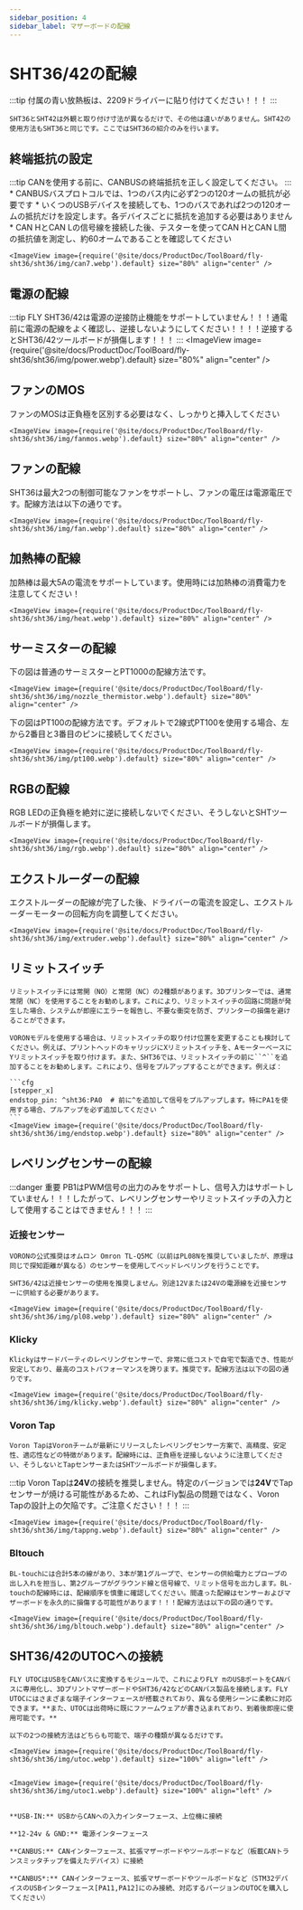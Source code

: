 ```yaml
---
sidebar_position: 4
sidebar_label: マザーボードの配線
---
```




# SHT36/42の配線

:::tip
付属の青い放熱板は、2209ドライバーに貼り付けてください！！！
:::

    SHT36とSHT42は外観と取り付け寸法が異なるだけで、その他は違いがありません。SHT42の使用方法もSHT36と同じです。ここではSHT36の紹介のみを行います。

## 終端抵抗の設定

:::tip
CANを使用する前に、CANBUSの終端抵抗を正しく設定してください。
:::
    * CANBUSバスプロトコルでは、1つのバス内に必ず2つの120オームの抵抗が必要です
    * いくつのUSBデバイスを接続しても、1つのバスであれば2つの120オームの抵抗だけを設定します。各デバイスごとに抵抗を追加する必要はありません
    * CAN HとCAN Lの信号線を接続した後、テスターを使ってCAN HとCAN L間の抵抗値を測定し、約60オームであることを確認してください
    
    <ImageView image={require('@site/docs/ProductDoc/ToolBoard/fly-sht36/sht36/img/can7.webp').default} size="80%" align="center" />

## 電源の配線

:::tip
FLY SHT36/42は電源の逆接防止機能をサポートしていません！！！通電前に電源の配線をよく確認し、逆接しないようにしてください！！！！逆接するとSHT36/42ツールボードが損傷します！！！
:::
    <ImageView image={require('@site/docs/ProductDoc/ToolBoard/fly-sht36/sht36/img/power.webp').default} size="80%" align="center" />

## ファンのMOS

ファンのMOSは正負極を区別する必要はなく、しっかりと挿入してください

    <ImageView image={require('@site/docs/ProductDoc/ToolBoard/fly-sht36/sht36/img/fanmos.webp').default} size="80%" align="center" />

## ファンの配線

SHT36は最大2つの制御可能なファンをサポートし、ファンの電圧は電源電圧です。配線方法は以下の通りです。

    <ImageView image={require('@site/docs/ProductDoc/ToolBoard/fly-sht36/sht36/img/fan.webp').default} size="80%" align="center" />

## 加熱棒の配線

加熱棒は最大5Aの電流をサポートしています。使用時には加熱棒の消費電力を注意してください！

    <ImageView image={require('@site/docs/ProductDoc/ToolBoard/fly-sht36/sht36/img/heat.webp').default} size="80%" align="center" />

## サーミスターの配線

下の図は普通のサーミスターとPT1000の配線方法です。

    <ImageView image={require('@site/docs/ProductDoc/ToolBoard/fly-sht36/sht36/img/nozzle_thermistor.webp').default} size="80%" align="center" />

下の図はPT100の配線方法です。デフォルトで2線式PT100を使用する場合、左から2番目と3番目のピンに接続してください。

    <ImageView image={require('@site/docs/ProductDoc/ToolBoard/fly-sht36/sht36/img/pt100.webp').default} size="80%" align="center" />

## RGBの配線

RGB LEDの正負極を絶対に逆に接続しないでください、そうしないとSHTツールボードが損傷します。

    <ImageView image={require('@site/docs/ProductDoc/ToolBoard/fly-sht36/sht36/img/rgb.webp').default} size="80%" align="center" />

## エクストルーダーの配線

エクストルーダーの配線が完了した後、ドライバーの電流を設定し、エクストルーダーモーターの回転方向を調整してください。

    <ImageView image={require('@site/docs/ProductDoc/ToolBoard/fly-sht36/sht36/img/extruder.webp').default} size="80%" align="center" />

## リミットスイッチ

    リミットスイッチには常開（NO）と常閉（NC）の2種類があります。3Dプリンターでは、通常常閉（NC）を使用することをお勧めします。これにより、リミットスイッチの回路に問題が発生した場合、システムが即座にエラーを報告し、不要な衝突を防ぎ、プリンターの損傷を避けることができます。

    VORONモデルを使用する場合は、リミットスイッチの取り付け位置を変更することも検討してください。例えば、プリントヘッドのキャリッジにXリミットスイッチを、AモーターベースにYリミットスイッチを取り付けます。また、SHT36では、リミットスイッチの前に``^``を追加することをお勧めします。これにより、信号をプルアップすることができます。例えば：

    ```cfg
    [stepper_x]
    endstop_pin: ^sht36:PA0  # 前に^を追加して信号をプルアップします。特にPA1を使用する場合、プルアップを必ず追加してください ^
    ```
    <ImageView image={require('@site/docs/ProductDoc/ToolBoard/fly-sht36/sht36/img/endstop.webp').default} size="80%" align="center" />

## レベリングセンサーの配線

:::danger 重要
PB1はPWM信号の出力のみをサポートし、信号入力はサポートしていません！！！したがって、レベリングセンサーやリミットスイッチの入力として使用することはできません！！！
:::

### 近接センサー

    VORONの公式推奨はオムロン Omron TL-Q5MC（以前はPL08Nを推奨していましたが、原理は同じで探知距離が異なる）のセンサーを使用してベッドレベリングを行うことです。

    SHT36/42は近接センサーの使用を推奨しません。別途12Vまたは24Vの電源線を近接センサーに供給する必要があります。
    
    <ImageView image={require('@site/docs/ProductDoc/ToolBoard/fly-sht36/sht36/img/pl08.webp').default} size="80%" align="center" />


### Klicky

    Klickyはサードパーティのレベリングセンサーで、非常に低コストで自宅で製造でき、性能が安定しており、最高のコストパフォーマンスを誇ります。推奨です。配線方法は以下の図の通りです。

    <ImageView image={require('@site/docs/ProductDoc/ToolBoard/fly-sht36/sht36/img/klicky.webp').default} size="80%" align="center" />

### Voron Tap

    Voron TapはVoronチームが最新にリリースしたレベリングセンサー方案で、高精度、安定性、適応性などの特徴があります。配線時には、正負極を逆接しないように注意してください、そうしないとTapセンサーまたはSHTツールボードが損傷します。

:::tip
Voron Tapは**24V**の接続を推奨しません。特定のバージョンでは**24V**でTapセンサーが焼ける可能性があるため、これはFly製品の問題ではなく、Voron Tapの設計上の欠陥です。ご注意ください！！！
:::

    <ImageView image={require('@site/docs/ProductDoc/ToolBoard/fly-sht36/sht36/img/tappng.webp').default} size="80%" align="center" />

### Bltouch

    BL-touchには合計5本の線があり、3本が第1グループで、センサーの供給電力とプローブの出し入れを担当し、第2グループがグラウンド線と信号線で、リミット信号を出力します。BL-touchの配線時には、配線順序を慎重に確認してください。間違った配線はセンサーおよびマザーボードを永久的に損傷する可能性があります！！！配線方法は以下の図の通りです。

    <ImageView image={require('@site/docs/ProductDoc/ToolBoard/fly-sht36/sht36/img/bltouch.webp').default} size="80%" align="center" />


## SHT36/42のUTOCへの接続

    FLY UTOCはUSBをCANバスに変換するモジュールで、これによりFLY πのUSBポートをCANバスに専用化し、3DプリントマザーボードやSHT36/42などのCANバス製品を接続します。FLY UTOCにはさまざまな端子インターフェースが搭載されており、異なる使用シーンに柔軟に対応できます。**また、UTOCは出荷時に既にファームウェアが書き込まれており、到着後即座に使用可能です。**

    以下の2つの接続方法はどちらも可能で、端子の種類が異なるだけです。

    <ImageView image={require('@site/docs/ProductDoc/ToolBoard/fly-sht36/sht36/img/utoc.webp').default} size="100%" align="left" />


    <ImageView image={require('@site/docs/ProductDoc/ToolBoard/fly-sht36/sht36/img/utoc1.webp').default} size="100%" align="left" />


    **USB-IN:** USBからCANへの入力インターフェース、上位機に接続

    **12-24v & GND:** 電源インターフェース

    **CANBUS:** CANインターフェース、拡張マザーボードやツールボードなど（板載CANトランスミッタチップを備えたデバイス）に接続

    **CANBUS*:** CANインターフェース、拡張マザーボードやツールボードなど（STM32デバイスのUSBインターフェース[PA11,PA12]にのみ接続、対応するバージョンのUTOCを購入してください）
